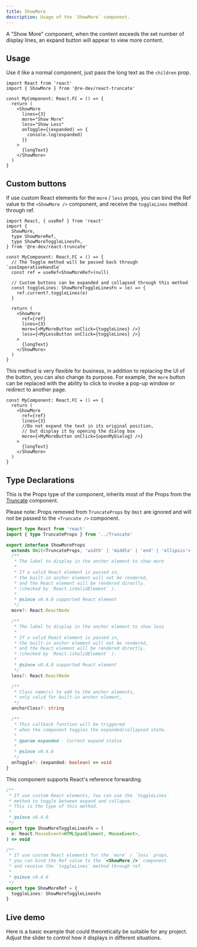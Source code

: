 ```yaml
---
title: ShowMore
description: Usage of the `ShowMore` component.
---
```



A "Show More" component, when the content exceeds the set number of display lines, an expand button will appear to view more content.

## Usage

Use it like a normal component, just pass the long text as the `children` prop.

```tsx
import React from 'react'
import { ShowMore } from '@re-dev/react-truncate'

const MyComponent: React.FC = () => {
  return (
    <ShowMore
      lines={3}
      more="Show More"
      less="Show Less"
      onToggle={(expanded) => {
        console.log(expanded)
      }}
    >
      {longText}
    </ShowMore>
  )
}
```

## Custom buttons

If use custom React elements for the `more` / `less` props, you can bind the Ref value to the `<ShowMore />` component, and receive the `toggleLines` method through ref.

```tsx
import React, { useRef } from 'react'
import {
  ShowMore,
  type ShowMoreRef,
  type ShowMoreToggleLinesFn,
} from '@re-dev/react-truncate'

const MyComponent: React.FC = () => {
  // The Toggle method will be passed back through `useImperativeHandle`
  const ref = useRef<ShowMoreRef>(null)

  // Custom buttons can be expanded and collapsed through this method
  const toggleLines: ShowMoreToggleLinesFn = (e) => {
    ref.current?.toggleLines(e)
  }

  return (
    <ShowMore
      ref={ref}
      lines={3}
      more={<MyMoreButton onClick={toggleLines} />}
      less={<MyLessButton onClick={toggleLines} />}
    >
      {longText}
    </ShowMore>
  )
}
```

This method is very flexible for business, in addition to replacing the UI of the button, you can also change its purpose. For example, the `more` button can be replaced with the ability to click to invoke a pop-up window or redirect to another page.

```tsx
const MyComponent: React.FC = () => {
  return (
    <ShowMore
      ref={ref}
      lines={3}
      //Do not expand the text in its original position,
      // but display it by opening the dialog box
      more={<MyMoreButton onClick={openMyDialog} />}
    >
      {longText}
    </ShowMore>
  )
}
```

## Type Declarations

This is the Props type of the component, inherits most of the Props from the [Truncate](/reference/truncate/) component.

Please note: Props removed from `TruncateProps` by `Omit` are ignored and will not be passed to the `<Truncate />` component.

```ts
import type React from 'react'
import { type TruncateProps } from '../Truncate'

export interface ShowMoreProps
  extends Omit<TruncateProps, 'width' | 'middle' | 'end' | 'ellipsis'> {
  /**
   * The label to display in the anchor element to show more
   *
   * If a valid React element is passed in,
   * the built-in anchor element will not be rendered,
   * and the React element will be rendered directly.
   * (checked by `React.isValidElement` ).
   *
   * @since v0.4.0 supported React element
   */
  more?: React.ReactNode

  /**
   * The label to display in the anchor element to show less
   *
   * If a valid React element is passed in,
   * the built-in anchor element will not be rendered,
   * and the React element will be rendered directly.
   * (checked by `React.isValidElement` ).
   *
   * @since v0.4.0 supported React element
   */
  less?: React.ReactNode

  /**
   * Class name(s) to add to the anchor elements,
   * only valid for built-in anchor element,
   */
  anchorClass?: string

  /**
   * This callback function will be triggered
   * when the component toggles the expanded/collapsed state.
   *
   * @param expanded - Current expand status
   *
   * @since v0.4.0
   */
  onToggle?: (expanded: boolean) => void
}
```

This component supports React's reference forwarding.

```ts
/**
 * If use custom React elements, You can use the `toggleLines`
 * method to toggle between expand and collapse.
 * This is the type of this method.
 *
 * @since v0.4.0
 */
export type ShowMoreToggleLinesFn = (
  e: React.MouseEvent<HTMLSpanElement, MouseEvent>,
) => void

/**
 * If use custom React elements for the `more` / `less` props,
 * you can bind the Ref value to the `<ShowMore />` component
 * and receive the `toggleLines` method through ref.
 *
 * @since v0.4.0
 */
export type ShowMoreRef = {
  toggleLines: ShowMoreToggleLinesFn
}
```

## Live demo

Here is a basic example that could theoretically be suitable for any project. Adjust the slider to control how it displays in different situations.

<ControllableShowMore client:only="react" lang="en" />

